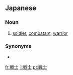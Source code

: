 {{also|戰士}}
==Japanese==
{{ja-kanjitab|戦|士}}
{{wikipedia|senshi}}
===Noun===
{{ja-noun|s|hira=せんし|rom=senshi|kyu=戰士}}

# [[soldier]], [[combatant]], [[warrior]]

===Synonyms===
* {{term|軍人||[[serviceman]]|tr=[[ぐんじん]], [[gunjin]]|lang=ja|sc=Jpan}}

[[fr:戦士]]
[[li:戦士]]
[[pt:戦士]]